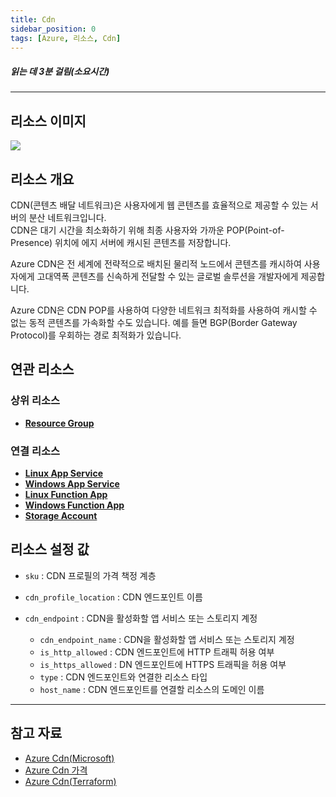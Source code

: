 ```yaml
---
title: Cdn
sidebar_position: 0
tags: [Azure, 리소스, Cdn]
---
```





##### 읽는 데 3분 걸림(소요시간)

*****

## 리소스 이미지
<img src={icon} />

## 리소스 개요
CDN(콘텐츠 배달 네트워크)은 사용자에게 웹 콘텐츠를 효율적으로 제공할 수 있는 서버의 분산 네트워크입니다.    
CDN은 대기 시간을 최소화하기 위해 최종 사용자와 가까운 POP(Point-of-Presence) 위치에 에지 서버에 캐시된 콘텐츠를 저장합니다.   

Azure CDN은 전 세계에 전략적으로 배치된 물리적 노드에서 콘텐츠를 캐시하여 사용자에게 고대역폭 콘텐츠를 신속하게 전달할 수 있는 글로벌 솔루션을 개발자에게 제공합니다.    

Azure CDN은 CDN POP를 사용하여 다양한 네트워크 최적화를 사용하여 캐시할 수 없는 동적 콘텐츠를 가속화할 수도 있습니다. 예를 들면 BGP(Border Gateway Protocol)를 우회하는 경로 최적화가 있습니다.   


## 연관 리소스
### 상위 리소스
- [**Resource Group**](https://docs.cstudio.app/docs/resource/azure/Base/ResourceGroup)

### 연결 리소스
- [**Linux App Service**](https://docs.cstudio.app/docs/resource/azure/AppService/LinuxAppService)
- [**Windows App Service**](https://docs.cstudio.app/docs/resource/azure/AppService/WindowsAppService)
- [**Linux Function App**](https://docs.cstudio.app/docs/resource/azure/AppService/LinuxLinuxFunctionApp)
- [**Windows Function App**](https://docs.cstudio.app/docs/resource/azure/AppService/WindowsFunctionApp)
- [**Storage Account**](https://docs.cstudio.app/docs/resource/azure/Storage/StorageAccount)



## 리소스 설정 값
- ```sku``` : CDN 프로필의 가격 책정 계층


- ```cdn_profile_location``` : CDN 엔드포인트 이름


- ```cdn_endpoint``` : CDN을 활성화할 앱 서비스 또는 스토리지 계정
    + ```cdn_endpoint_name``` : CDN을 활성화할 앱 서비스 또는 스토리지 계정
    + ```is_http_allowed``` : CDN 엔드포인트에 HTTP 트래픽 허용 여부
    + ```is_https_allowed``` : DN 엔드포인트에 HTTPS 트래픽을 허용 여부
    + ```type``` : CDN 엔드포인트와 연결한 리소스 타입
    + ```host_name``` : CDN 엔드포인트를 연결할 리소스의 도메인 이름
    


*****
## 참고 자료
- [Azure Cdn(Microsoft)](https://learn.microsoft.com/ko-kr/azure/cdn/cdn-overview)
- [Azure Cdn 가격](https://azure.microsoft.com/en-us/pricing/details/cdn/) 
- [Azure Cdn(Terraform)](https://registry.terraform.io/providers/hashicorp/azurerm/latest/docs/resources/cdn_endpoint)
